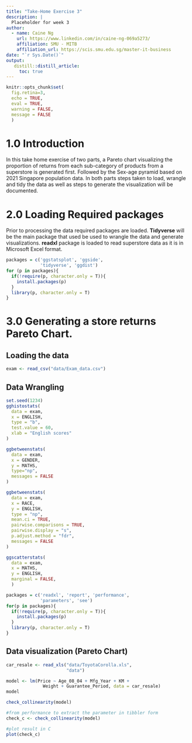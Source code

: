 ```yaml
---
title: "Take-Home Exercise 3"
description: |
  Placeholder for week 3
author:
  - name: Caine Ng 
    url: https://www.linkedin.com/in/caine-ng-069a5273/
    affiliation: SMU - MITB
    affiliation_url: https://scis.smu.edu.sg/master-it-business
date: "`r Sys.Date()`"
output: 
   distill::distill_article:
     toc: true
---
```


```r
knitr::opts_chunk$set(
  fig.retina=3,
  echo = TRUE,
  eval = TRUE,
  warning = FALSE,
  message = FALSE
  )
```

# 1.0 Introduction

In this take home exercise of two parts, a Pareto chart visualizing the proportion of returns from each sub-category of products from a superstore is generated first. Followed by the Sex-age pyramid based on 2021 Singapore population data. In both parts steps taken to load, wrangle and tidy the data as well as steps to generate the visualization will be documented.

# 2.0 Loading Required packages

Prior to processing the data required packages are loaded. **Tidyverse** will be the main package that used be used to wrangle the data and generate visualizations. **readxl** package is loaded to read superstore data as it is in Microsoft Excel format.

```r
packages = c('ggstatsplot', 'ggside', 
             'tidyverse', 'ggdist')
for (p in packages){
  if(!require(p, character.only = T)){
    install.packages(p)
  }
  library(p, character.only = T)
}
```

# 3.0 Generating a store returns Pareto Chart.




## Loading the data

 

```r
exam <- read_csv("data/Exam_data.csv")
```

## Data Wrangling



```r
set.seed(1234)
gghistostats(
  data = exam,
  x = ENGLISH,
  type = "b",
  test.value = 60,
  xlab = "English scores"
)
```


```r
ggbetweenstats(
  data = exam,
  x = GENDER, 
  y = MATHS,
  type="np",
  messages = FALSE
)
```



```r
ggbetweenstats(
  data = exam,
  x = RACE, 
  y = ENGLISH,
  type = "np",
  mean.ci = TRUE, 
  pairwise.comparisons = TRUE, 
  pairwise.display = "s",
  p.adjust.method = "fdr",
  messages = FALSE
)
```



```r
ggscatterstats(
  data = exam,
  x = MATHS,
  y = ENGLISH,
  marginal = FALSE,
  )
```



```r
packages = c('readxl', 'report', 'performance', 
             'parameters', 'see')
for(p in packages){
  if(!require(p, character.only = T)){
    install.packages(p)
  }
  library(p, character.only = T)
}
```

## Data visualization (Pareto Chart)



```r

car_resale <- read_xls("data/ToyotaCorolla.xls", 
                       "data")

```

```r
model <- lm(Price ~ Age_08_04 + Mfg_Year + KM + 
              Weight + Guarantee_Period, data = car_resale)
model

```

```r
check_collinearity(model)

#from performance to extract the parameter in tibbler form
check_c <- check_collinearity(model)

#plot result in C
plot(check_c)

```